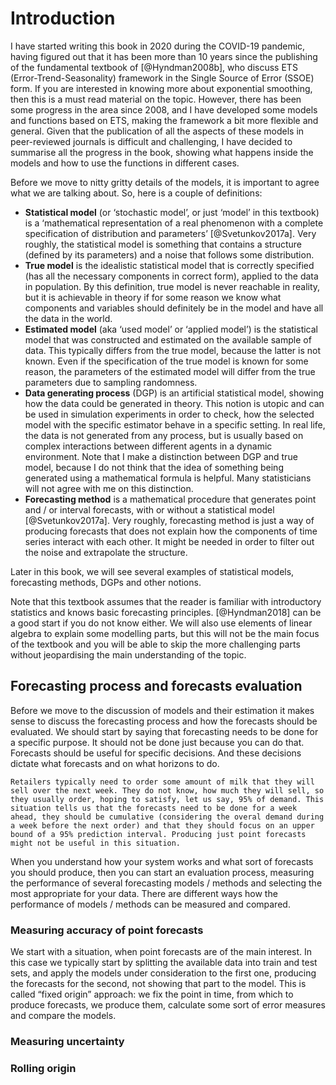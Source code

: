 # Introduction {#intro}
I have started writing this book in 2020 during the COVID-19 pandemic, having figured out that it has been more than 10 years since the publishing of the fundamental textbook of [@Hyndman2008b], who discuss ETS (Error-Trend-Seasonality) framework in the Single Source of Error (SSOE) form. If you are interested in knowing more about exponential smoothing, then this is a must read material on the topic. However, there has been some progress in the area since 2008, and I have developed some models and functions based on ETS, making the framework a bit more flexible and general. Given that the publication of all the aspects of these models in peer-reviewed journals is difficult and challenging, I have decided to summarise all the progress in the book, showing what happens inside the models and how to use the functions in different cases.

Before we move to nitty gritty details of the models, it is important to agree what we are talking about. So, here is a couple of definitions:

- **Statistical model** (or 'stochastic model', or just 'model' in this textbook) is a 'mathematical representation of a real phenomenon with a complete specification of distribution and parameters' [@Svetunkov2017a]. Very roughly, the statistical model is something that contains a structure (defined by its parameters) and a noise that follows some distribution.
- **True model** is the idealistic statistical model that is correctly specified (has all the necessary components in correct form), applied to the data in population. By this definition, true model is never reachable in reality, but it is achievable in theory if for some reason we know what components and variables should definitely be in the model and have all the data in the world.
- **Estimated model** (aka 'used model' or 'applied model') is the statistical model that was constructed and estimated on the available sample of data. This typically differs from the true model, because the latter is not known. Even if the specification of the true model is known for some reason, the parameters of the estimated model will differ from the true parameters due to sampling randomness.
- **Data generating process** (DGP) is an artificial statistical model, showing how the data could be generated in theory. This notion is utopic and can be used in simulation experiments in order to check, how the selected model with the specific estimator behave in a specific setting. In real life, the data is not generated from any process, but is usually based on complex interactions between different agents in a dynamic environment. Note that I make a distinction between DGP and true model, because I do not think that the idea of something being generated using a mathematical formula is helpful. Many statisticians will not agree with me on this distinction.
- **Forecasting method** is a mathematical procedure that generates point and / or interval forecasts, with or without a statistical model [@Svetunkov2017a]. Very roughly, forecasting method is just a way of producing forecasts that does not explain how the components of time series interact with each other. It might be needed in order to filter out the noise and extrapolate the structure.

Later in this book, we will see several examples of statistical models, forecasting methods, DGPs and other notions.

Note that this textbook assumes that the reader is familiar with introductory statistics and knows basic forecasting principles. [@Hyndman2018] can be a good start if you do not know either. We will also use elements of linear algebra to explain some modelling parts, but this will not be the main focus of the textbook and you will be able to skip the more challenging parts without jeopardising the main understanding of the topic.


## Forecasting process and forecasts evaluation {#forecastingProcess}
Before we move to the discussion of models and their estimation it makes sense to discuss the forecasting process and how the forecasts should be evaluated. We should start by saying that forecasting needs to be done for a specific purpose. It should not be done just because you can do that. Forecasts should be useful for specific decisions. And these decisions dictate what forecasts and on what horizons to do.

```example
Retailers typically need to order some amount of milk that they will sell over the next week. They do not know, how much they will sell, so they usually order, hoping to satisfy, let us say, 95% of demand. This situation tells us that the forecasts need to be done for a week ahead, they should be cumulative (considering the overal demand during a week before the next order) and that they should focus on an upper bound of a 95% prediction interval. Producing just point forecasts might not be useful in this situation.
```

When you understand how your system works and what sort of forecasts you should produce, then you can start an evaluation process, measuring the performance of several forecasting models / methods and selecting the most appropriate for your data. There are different ways how the performance of models / methods can be measured and compared.

### Measuring accuracy of point forecasts {#errorMeasures}
We start with a situation, when point forecasts are of the main interest. In this case we typically start by splitting the available data into train and test sets, and apply the models under consideration to the first one, producing the forecasts for the second, not showing that part to the model. This is called "fixed origin" approach: we fix the point in time, from which to produce forecasts, we produce them, calculate some sort of error measures and compare the models.



### Measuring uncertainty

### Rolling origin

